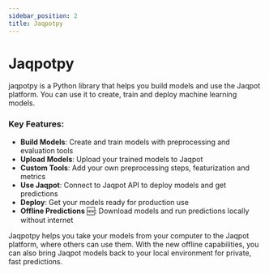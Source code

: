 ```yaml
---
sidebar_position: 2
title: Jaqpotpy
---
```



# Jaqpotpy

jaqpotpy is a Python library that helps you build models and use the Jaqpot platform. You can use it to create, train and deploy machine learning models.
### Key Features:

- **Build Models**: Create and train models with preprocessing and evaluation tools
- **Upload Models**: Upload your trained models to Jaqpot
- **Custom Tools**: Add your own preprocessing steps, featurization and metrics
- **Use Jaqpot**: Connect to Jaqpot API to deploy models and get predictions
- **Deploy**: Get your models ready for production use
- **Offline Predictions** 🆕: Download models and run predictions locally without internet

Jaqpotpy helps you take your models from your computer to the Jaqpot platform, where others can use them. With the new offline capabilities, you can also bring Jaqpot models back to your local environment for private, fast predictions.
<DocCardList />

